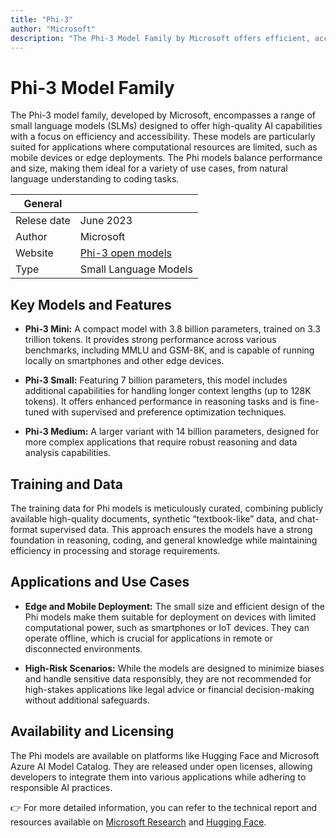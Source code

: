 ```yaml
---
title: "Phi-3"
author: "Microsoft"
description: "The Phi-3 Model Family by Microsoft offers efficient, accessible small language models (SLMs) for high-quality AI on limited resources. Ideal for mobile, edge deployments, natural language tasks, and coding."
---
```


# Phi-3 Model Family

The Phi-3 model family, developed by Microsoft, encompasses a range of small language models (SLMs) designed to offer high-quality AI capabilities with a focus on efficiency and accessibility. These models are particularly suited for applications where computational resources are limited, such as mobile devices or edge deployments. The Phi models balance performance and size, making them ideal for a variety of use cases, from natural language understanding to coding tasks.


| General     |                                                                  |
| ----------- | ---------------------------------------------------------------- |
| Relese date | June 2023                                                        |
| Author      | Microsoft                                                        |
| Website     | [Phi-3 open models](https://azure.microsoft.com/en-us/products/phi-3)            |
| Type        | Small Language Models                                            |


## Key Models and Features

- **Phi-3 Mini:** A compact model with 3.8 billion parameters, trained on 3.3 trillion tokens. It provides strong performance across various benchmarks, including MMLU and GSM-8K, and is capable of running locally on smartphones and other edge devices.

- **Phi-3 Small:** Featuring 7 billion parameters, this model includes additional capabilities for handling longer context lengths (up to 128K tokens). It offers enhanced performance in reasoning tasks and is fine-tuned with supervised and preference optimization techniques.

- **Phi-3 Medium:** A larger variant with 14 billion parameters, designed for more complex applications that require robust reasoning and data analysis capabilities.


## Training and Data

The training data for Phi models is meticulously curated, combining publicly available high-quality documents, synthetic “textbook-like” data, and chat-format supervised data. This approach ensures the models have a strong foundation in reasoning, coding, and general knowledge while maintaining efficiency in processing and storage requirements.


## Applications and Use Cases

- **Edge and Mobile Deployment:** The small size and efficient design of the Phi models make them suitable for deployment on devices with limited computational power, such as smartphones or IoT devices. They can operate offline, which is crucial for applications in remote or disconnected environments.

- **High-Risk Scenarios:** While the models are designed to minimize biases and handle sensitive data responsibly, they are not recommended for high-stakes applications like legal advice or financial decision-making without additional safeguards.


## Availability and Licensing 

The Phi models are available on platforms like Hugging Face and Microsoft Azure AI Model Catalog. They are released under open licenses, allowing developers to integrate them into various applications while adhering to responsible AI practices.


👉 For more detailed information, you can refer to the technical report and resources available on [Microsoft Research](https://azure.microsoft.com/en-us/blog/new-models-added-to-the-phi-3-family-available-on-microsoft-azure/) and [Hugging Face](https://huggingface.co/microsoft/Phi-3-mini-128k-instruct).




